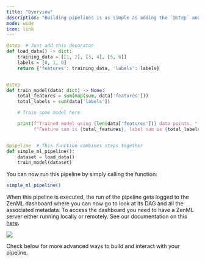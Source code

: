 ```yaml
---
title: "Overview"
description: "Building pipelines is as simple as adding the `@step` and `@pipeline` decorators to your code."
mode: wide
icon: link
---
```


```py
@step  # Just add this decorator
def load_data() -> dict:
    training_data = [[1, 2], [3, 4], [5, 6]]
    labels = [0, 1, 0]
    return {'features': training_data, 'labels': labels}


@step
def train_model(data: dict) -> None:
    total_features = sum(map(sum, data['features']))
    total_labels = sum(data['labels'])

    # Train some model here

    print(f"Trained model using {len(data['features'])} data points. "
          f"Feature sum is {total_features}, label sum is {total_labels}")


@pipeline  # This function combines steps together
def simple_ml_pipeline():
    dataset = load_data()
    train_model(dataset)
```

You can now run this pipeline by simply calling the function:

```Bash
simple_ml_pipeline()
```

When this pipeline is executed, the run of the pipeline gets logged to the ZenML dashboard where you can now go to look at its DAG and all the associated metadata. To access the dashboard you need to have a ZenML server either running locally or remotely. See our documentation on this [here](/versions/0.66.0/getting-started/deploying-zenml).
<Frame caption="DAG representation in the ZenML Dashboard.">
  <img src="/_assets/how-to/FSimplePipelineDag.png" />
</Frame>

Check below for more advanced ways to build and interact with your pipeline.

<CardGroup cols={2}>
 <Card title="Configure pipeline/step parameters" icon="gear" href="/usage/pipelines/build-pipelines/use-pipeline-step-parameters" horizontal />

<Card title="Name and annotate step outputs" icon="tag" href="/usage/pipelines/build-pipelines/step-output-typing-and-annotation" horizontal />

<Card title="Control caching behavior" icon="database" href="/usage/pipelines/build-pipelines/control-caching-behavior" horizontal />

<Card title="Run pipeline from a pipeline" icon="play" href="https://github.com/zenml-io/zenml/blob/release/0.66.0/docs/book/usage/pipelines/build-pipelines/trigger-a-pipeline-from-another.md" horizontal />

<Card title="Control execution order of steps" icon="list-ol" href="/usage/pipelines/build-pipelines/control-execution-order-of-steps" horizontal />

<Card title="Customize step invocation IDs" icon="fingerprint" href="/usage/pipelines/build-pipelines/using-a-custom-step-invocation-id" horizontal />

<Card title="Name your pipeline runs" icon="signature" href="/usage/pipelines/build-pipelines/name-your-pipeline-and-runs" horizontal />

 <Card title="Use failure/success hooks" icon="basketball" href="/usage/pipelines/build-pipelines/use-failure-success-hooks" horizontal />

<Card title="Hyperparameter tuning" icon="sliders" href="/usage/pipelines/build-pipelines/hyper-parameter-tuning" horizontal />

<Card title="Attach metadata to steps" icon="tags" href="/usage/resource-data-management/track-metrics-metadata/attach-metadata-to-steps" horizontal />

<Card title="Fetch metadata within steps" icon="download" href="/usage/resource-data-management/track-metrics-metadata/fetch-metadata-within-steps" horizontal />

 <Card title="Fetch metadata during pipeline composition" icon="code" href="/usage/resource-data-management/track-metrics-metadata/fetch-metadata-within-pipeline" horizontal />
 <Card title="Enable or disable logs storing" icon="toggle-on" href="/usage/development-monitoring/control-logging/enable-or-disable-logs-storing" horizontal />
 <Card title="Special Metadata Types" icon="star" href="/usage/resource-data-management/track-metrics-metadata/logging-metadata" horizontal />
 <Card title="Access secrets in a step" icon="key" href="/usage/pipelines/build-pipelines/access-secrets-in-a-step" horizontal />
 </CardGroup>
